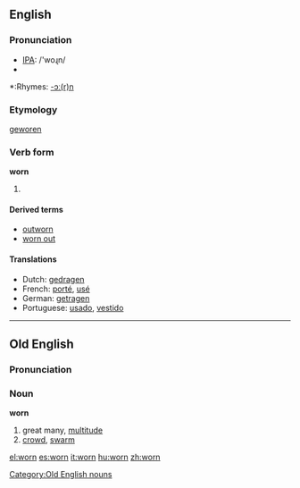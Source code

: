 ==English==

===Pronunciation===
*[[w:IPA|IPA]]: /'woɻn/
*{{audio|en-us-worn.ogg|Audio (US)}}

*:Rhymes: [[Rhymes:English:-ɔː(r)n|-ɔː(r)n]]

===Etymology===
{{OE.}} [[geworen]] 

===Verb form===
'''worn'''

# {{past participle of|[[wear]]}}

====Derived terms====
*[[outworn]]
*[[worn out]]

====Translations====
{{top}}
*Dutch: [[gedragen]]
*French: [[porté]], [[usé]]
*German: [[getragen]]
*Portuguese: [[usado]], [[vestido]]
{{bottom}}

----

==Old English==
===Pronunciation===
{{IPA|/worn/}}

===Noun===
'''worn''' {{m}}

# great many, [[multitude]]
# [[crowd]], [[swarm]]

[[Category:Old English nouns]]

[[el:worn]]
[[es:worn]]
[[it:worn]]
[[hu:worn]]
[[zh:worn]]